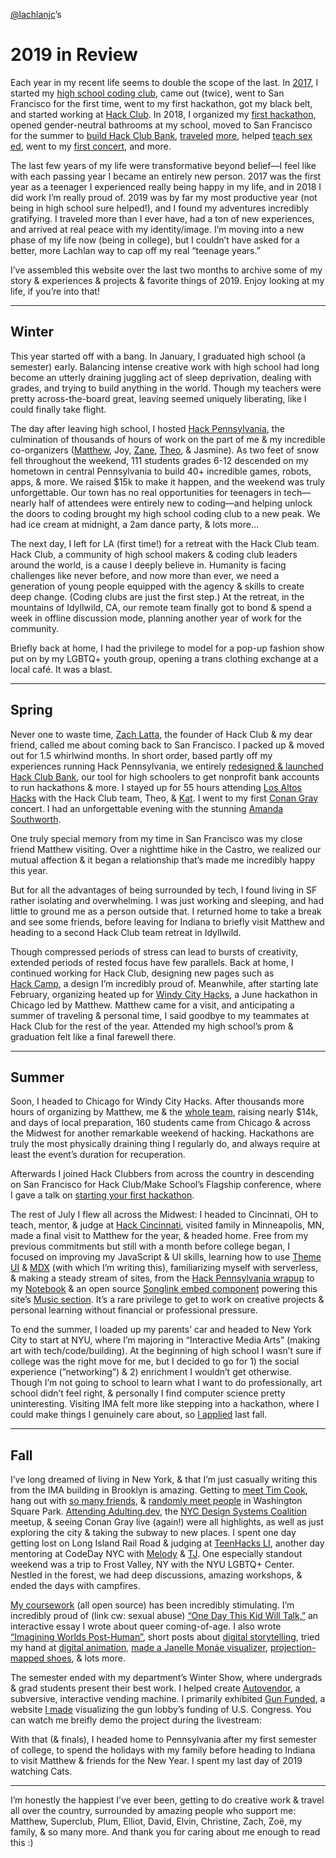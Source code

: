 
<Banner>

<Container variant="wide">

[@lachlanjc](https://lachlanjc.com)’s

# 2019 <span>in Review</span>

</Container>

</Banner>

<Story>

Each year in my recent life seems to double the scope of the last. In
[2017](https://lachlanjc.me/2017), I started my [high school coding
club](https://twitter.com/zachlatta/status/955522122750701568?s=20), came out
(twice), went to San Francisco for the first time, went to my first hackathon,
got my black belt, and started working at [Hack&nbsp;Club](https://hackclub.com). In
2018, I organized my [first hackathon](https://hackhappyvalley.com), opened
gender-neutral bathrooms at my school, moved to San Francisco for the summer to
[build Hack&nbsp;Club
Bank](https://medium.com/hackclub/a-bank-for-student-hackers-e5d894ea5375),
[traveled](https://hackchicago.io)
[more](https://www.instagram.com/p/BmI9vIqnRqP/), helped [teach sex
ed](https://gasp.netlify.com), went to my [first
concert](https://www.instagram.com/p/Bop7pA2nova/), and more.

The last few years of my life were transformative beyond belief—I feel like with
each passing year I became an entirely new person. 2017 was the first year as a
teenager I experienced really being happy in my life, and in 2018 I did work I’m
really proud of. 2019 was by far my most productive year (not being in high
school sure helped!), and I found my adventures incredibly gratifying. I
traveled more than I ever have, had a ton of new experiences, and arrived at
real peace with my identity/image. I’m moving into a new phase of my life now
(being in college), but I couldn’t have asked for a better, more Lachlan way to
cap off my real “teenage years.”

I’ve assembled this website over the last two months to archive some of my story
& experiences & projects & favorite things of 2019. Enjoy looking at my life, if
you’re into that!

---

## Winter

This year started off with a bang. In January, I graduated high school (a
semester) early. Balancing intense creative work with high school had long
become an utterly draining juggling act of sleep deprivation, dealing with
grades, and trying to build anything in the world. Though my teachers were
pretty across-the-board great, leaving seemed uniquely liberating, like I could
finally take flight.

The day after leaving high school, I hosted [Hack
Pennsylvania](https://hackpenn.com), the culmination of thousands of hours of
work on the part of me & my incredible co-organizers
([Matthew](https://matthewstanciu.me/), Joy, [Zane](https://zane.sh/),
[Theo](https://tmb.sh/), & Jasmine). As two feet of snow fell throughout the
weekend, 111 students grades 6-12 descended on my hometown in central
Pennsylvania to build 40+ incredible games, robots, apps, & more. We raised $15k
to make it happen, and the weekend was truly unforgettable. Our town has no real
opportunities for teenagers in tech—nearly half of attendees were entirely new
to coding—and helping unlock the doors to coding brought my high school coding
club to a new peak. We had ice cream at midnight, a 2am dance party, & lots
more…

The next day, I left for LA (first time!) for a retreat with the Hack&nbsp;Club team.
Hack&nbsp;Club, a community of high school makers & coding club leaders around the
world, is a cause I deeply believe in. Humanity is facing challenges like never
before, and now more than ever, we need a generation of young people equipped
with the agency & skills to create deep change. (Coding clubs are just the first
step.) At the retreat, in the mountains of Idyllwild, CA, our remote team
finally got to bond & spend a week in offline discussion mode,
planning another year of work for the community.

<Photo
  src="/winter/retreat.jpeg"
  width={1280}
  height={960}
  alt="Hack Club team at a café in Idyllwild"
/>

Briefly back at home, I had the privilege to model for a pop-up fashion show put
on by my LGBTQ+ youth group, opening a trans clothing exchange at a local café.
It was a blast.

---

## Spring

Never one to waste time, [Zach Latta](https://zachlatta.com/), the founder of
Hack&nbsp;Club & my dear friend, called me about coming back to San Francisco. I
packed up & moved out for 1.5 whirlwind months. In short order, based partly off
my experiences running Hack Pennsylvania, we entirely [redesigned & launched
Hack&nbsp;Club Bank](https://hackclub.com/bank/), our tool for high schoolers to get
nonprofit bank accounts to run hackathons & more. I stayed up for 55 hours
attending [Los Altos Hacks](https://www.losaltoshacks.com/) with the
Hack&nbsp;Club team, Theo, & [Kat](https://katmh.com). I went to my first
[Conan Gray](https://g.co/kgs/v6vw2S) concert. I had an unforgettable evening
with the stunning [Amanda Southworth](https://twitter.com/amndasuthwrth).

One truly special memory from my time in San Francisco was my close friend
Matthew visiting. Over a nighttime hike in the Castro, we realized our mutual
affection & it began a relationship that’s made me incredibly happy this year.

<Photo
  src="/spring/sf_sunset.jpeg"
  width={1280}
  height={960}
  alt="San Francisco at sunset, seen from the Embaracadero piers"
/>

But for all the advantages of being surrounded by tech, I found living in SF
rather isolating and overwhelming. I was just working and sleeping, and had
little to ground me as a person outside that. I returned home to take a break
and see some friends, before leaving for Indiana to briefly visit Matthew and
heading to a second Hack&nbsp;Club team retreat in Idyllwild.

Though compressed periods of stress can lead to bursts of creativity, extended
periods of rested focus have few parallels. Back at home, I continued working
for Hack&nbsp;Club, designing new pages such as
[Hack&nbsp;Camp](https://hackclub.com/camp/), a design I’m incredibly proud of.
Meanwhile, after starting late February, organizing heated up for
[Windy City Hacks](https://windyhacks.com), a June hackathon in Chicago led by
Matthew. Matthew came for a visit, and anticipating a summer of
traveling & personal time, I said goodbye to my teammates at Hack&nbsp;Club for the rest of the year. Attended my high school’s prom & graduation felt like a final farewell there.

---

## Summer

Soon, I headed to Chicago for Windy City Hacks. After thousands more hours of
organizing by Matthew, me & the [whole
team](https://2019-site.windyhacks.com/#leadership), raising nearly $14k, and days of
local preparation, 160 students came from Chicago & across the Midwest for
another remarkable weekend of hacking. Hackathons are truly the most physically
draining thing I regularly do, and always require at least the event’s duration
for recuperation.

Afterwards I joined Hack&nbsp;Clubbers from across the country in descending on San
Francisco for Hack&nbsp;Club/Make School’s Flagship conference, where I gave a
talk on [starting your first hackathon](https://notebook.lachlanjc.com/2020-01-19_how_to_start_your_first_hackathon/).

<Photo
  src="/summer/flagship_superclub.jpeg"
  width={1280}
  height={960}
  alt="Posing with Hack Club friends—Theo, Zane, me, Ava, Matthew—at the end of Flagship"
/>

The rest of July I flew all across the Midwest: I headed to Cincinnati, OH to
teach, mentor, & judge at [Hack Cincinnati](https://hack-cincinnati.netlify.app),
visited family in Minneapolis, MN, made a final visit to Matthew for the year,
& headed home. Free from my previous commitments but still with a month before
college began, I focused on improving my JavaScript & UI skills, learning how to
use [Theme UI](https://theme-ui.com/home) & [MDX](https://mdxjs.com)
(with which I’m writing this), familiarizing myself with serverless, & making a
steady stream of sites, from the [Hack Pennsylvania wrapup](https://hackpenn.com)
to my [Notebook](https://notebook.lachlanjc.com) & an open source
[Songlink embed component](https://lachlanjc.github.io/react-song-embed/)
powering this site’s [Music section](/music). It’s a rare privilege to get to
work on creative projects & personal learning without financial or professional
pressure.

<Photo
  src="/summer/matthew_cute.jpeg"
  width={1280}
  height={960}
  alt="Matthew & me at the end of the summer"
/>

To end the summer, I loaded up my parents’ car and headed to New York City
to start at NYU, where I’m majoring in “Interactive Media Arts” (making art with
tech/code/building). At the beginning of high school I wasn’t sure if college
was the right move for me, but I decided to go for 1) the social experience
(”networking”) & 2) enrichment I wouldn’t get otherwise. Though I’m not
going to school to learn what I want to do professionally, art school didn’t
feel right, & personally I find computer science pretty uninteresting. Visiting
IMA felt more like stepping into a hackathon, where I could make things I
genuinely care about, so [I&nbsp;applied](https://nyu.lachlanjc.com) last fall.

<Pano
  src="/summer/dorm_pano.jpeg"
  width={13774}
  height={3860}
  alt="Me & my roommate in our dorm room"
/>

---

## Fall

I’ve long dreamed of living in New York, & that I’m just casually writing
this from the IMA building in Brooklyn is amazing. Getting to [meet Tim Cook](https://twitter.com/lachlanjc/status/1175484567752495106?s=20),
hang out with [so many friends](https://twitter.com/lachlanjc/status/1175075858643656704?s=20),
& [randomly meet people](https://twitter.com/lachlanjc/status/1166825269845528589?s=20)
in Washington Square Park. [Attending Adulting.dev](https://twitter.com/lachlanjc/status/1170469462480474113?s=20),
the [NYC Design Systems Coalition](https://designsystems.nyc) meetup, & seeing
Conan Gray live (again!) were all highlights, as well as just exploring the city
& taking the subway to new places. I spent one day getting lost on Long Island
Rail Road & judging at [TeenHacks LI](https://teenhacksli.com), another day
mentoring at CodeDay NYC with [Melody](https://melody.dev) & [TJ](https://tjhorner.dev).
One especially standout weekend was a trip to
Frost Valley, NY with the NYU LGBTQ+ Center. Nestled in the forest, we had deep
discussions, amazing workshops, & ended the days with campfires.

[My coursework](https://ima.lachlanjc.com) (all open source) has been incredibly stimulating. I’m
incredibly proud of (link cw: sexual abuse) [“One Day This Kid Will Talk,”](https://ima.lachlanjc.com/one_day_this_kid/)
an interactive essay I wrote about queer coming-of-age. I also wrote
[“Imagining Worlds Post-Human”](https://ima.lachlanjc.com/imagining_worlds_post_human/),
short posts about [digital storytelling](https://ima.lachlanjc.com/2019-09-15_cl_scott_mccloud_and_digital_storytelling/),
tried my hand at [digital animation](https://ima.lachlanjc.com/2019-10-30_cl_midterm_animation_project/),
[made a Janelle Monáe visualizer](https://ima.lachlanjc.com/2019-09-29_cc_week_4_project/),
[projection-mapped shoes](https://ima.lachlanjc.com/2019-11-15_cl_projection_project/),
& lots more.

The semester ended with my department’s Winter Show, where undergrads & grad
students present their best work. I helped create [Autovendor](https://ima.lachlanjc.com/2019-12-02_cl_final_project/),
a subversive, interactive vending machine. I primarily exhibited [Gun Funded](https://gunfunded.com),
a website [I made](https://ima.lachlanjc.com/2019-11-26_cc_final_project/)
visualizing the gun lobby’s funding of U.S. Congress.
You can watch me breifly demo the project during the livestream:

<YouTube
  url="https://youtu.be/11M3RLmayz8?t=2222"
  title="Livestream of my segment at the IMA winter show"
/>

With that (& finals), I headed home to Pennsylvania after my first semester of
college, to spend the holidays with my family before heading to Indiana to visit
Matthew & friends for the New Year. I spent my last day of 2019 watching Cats.

---

I’m honestly the happiest I’ve ever been, getting to do creative work & travel
all over the country, surrounded by amazing people who support me:
Matthew, Superclub, Plum, Elliot, David, Elvin, Christine, Zach, Zoë,
my family, & so many more. And thank you for caring about me enough to read this :)

</Story>
